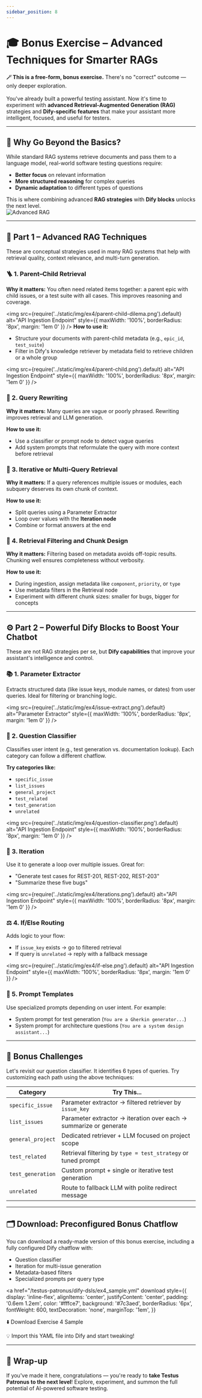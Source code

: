 ```yaml
---
sidebar_position: 8
---
```


# 🎓 Bonus Exercise – Advanced Techniques for Smarter RAGs

<div style={{ background: '#f3f0ff', border: '2px solid #7c3aed', borderRadius: '8px', padding: '1em 1.5em', marginBottom: '2em' }}>
  <b>🪄 This is a free-form, bonus exercise.</b> There's no "correct" outcome — only deeper exploration.<br /><br />
  You've already built a powerful testing assistant. Now it's time to experiment with <b>advanced Retrieval-Augmented Generation (RAG)</b> strategies and <b>Dify-specific features</b> that make your assistant more intelligent, focused, and useful for testers.
</div>

---

## 🧠 Why Go Beyond the Basics?

<div style={{ display: 'grid', gridTemplateColumns: '2fr 1fr', gap: '2em', alignItems: 'center', marginBottom: '2em' }}>
  <div>
    While standard RAG systems retrieve documents and pass them to a language model, real-world software testing questions require:
    <ul>
      <li><b>Better focus</b> on relevant information</li>
      <li><b>More structured reasoning</b> for complex queries</li>
      <li><b>Dynamic adaptation</b> to different types of questions</li>
    </ul>
    This is where combining advanced <b>RAG strategies</b> with <b>Dify blocks</b> unlocks the next level.
  </div>
  <div style={{ textAlign: 'center' }}>
    <img src={require('../static/img/ex4/rag-advanced.png').default} alt="Advanced RAG" style={{ maxWidth: '100%', borderRadius: '8px', boxShadow: '0 2px 8px #ddd' }} />
  </div>
</div>

---

## 🧪 Part 1 – Advanced RAG Techniques

These are conceptual strategies used in many RAG systems that help with retrieval quality, context relevance, and multi-turn generation.

### 🪜 1. Parent–Child Retrieval

<b>Why it matters:</b> You often need related items together: a parent epic with child issues, or a test suite with all cases. This improves reasoning and coverage.

  <img src={require('../static/img/ex4/parent-child-dilema.png').default} alt="API Ingestion Endpoint" style={{ maxWidth: '100%', borderRadius: '8px', margin: '1em 0' }} />
<b>How to use it:</b>
<ul>
  <li>Structure your documents with parent-child metadata (e.g., <code>epic_id</code>, <code>test_suite</code>)</li>
  <li>Filter in Dify's knowledge retriever by metadata field to retrieve children or a whole group</li>
</ul>

  <img src={require('../static/img/ex4/parent-child.png').default} alt="API Ingestion Endpoint" style={{ maxWidth: '100%', borderRadius: '8px', margin: '1em 0' }} />
### 🧹 2. Query Rewriting

<b>Why it matters:</b> Many queries are vague or poorly phrased. Rewriting improves retrieval and LLM generation.

<b>How to use it:</b>
<ul>
  <li>Use a classifier or prompt node to detect vague queries</li>
  <li>Add system prompts that reformulate the query with more context before retrieval</li>
</ul>

### 🔁 3. Iterative or Multi-Query Retrieval

<b>Why it matters:</b> If a query references multiple issues or modules, each subquery deserves its own chunk of context.

<b>How to use it:</b>
<ul>
  <li>Split queries using a Parameter Extractor</li>
  <li>Loop over values with the <b>Iteration node</b></li>
  <li>Combine or format answers at the end</li>
</ul>

### 🎯 4. Retrieval Filtering and Chunk Design

<b>Why it matters:</b> Filtering based on metadata avoids off-topic results. Chunking well ensures completeness without verbosity.

<b>How to use it:</b>
<ul>
  <li>During ingestion, assign metadata like <code>component</code>, <code>priority</code>, or <code>type</code></li>
  <li>Use metadata filters in the Retrieval node</li>
  <li>Experiment with different chunk sizes: smaller for bugs, bigger for concepts</li>
</ul>

---

## ⚙️ Part 2 – Powerful Dify Blocks to Boost Your Chatbot

These are not RAG strategies per se, but <b>Dify capabilities</b> that improve your assistant's intelligence and control.

### 📚 1. Parameter Extractor

Extracts structured data (like issue keys, module names, or dates) from user queries. Ideal for filtering or branching logic.

  <img src={require('../static/img/ex4/issue-extract.png').default} alt="Parameter Extractor" style={{ maxWidth: '100%', borderRadius: '8px', margin: '1em 0' }} />
### 🧠 2. Question Classifier

Classifies user intent (e.g., test generation vs. documentation lookup). Each category can follow a different chatflow.

<b>Try categories like:</b>
<ul>
  <li><code>specific_issue</code></li>
  <li><code>list_issues</code></li>
  <li><code>general_project</code></li>
  <li><code>test_related</code></li>
  <li><code>test_generation</code></li>
  <li><code>unrelated</code></li>
</ul>

  <img src={require('../static/img/ex4/question-classifier.png').default} alt="API Ingestion Endpoint" style={{ maxWidth: '100%', borderRadius: '8px', margin: '1em 0' }} />

### 🔁 3. Iteration

Use it to generate a loop over multiple issues. Great for:
<ul>
  <li>"Generate test cases for REST-201, REST-202, REST-203"</li>
  <li>"Summarize these five bugs"</li>
</ul>

  <img src={require('../static/img/ex4/iterations.png').default} alt="API Ingestion Endpoint" style={{ maxWidth: '100%', borderRadius: '8px', margin: '1em 0' }} />

### ⚖️ 4. If/Else Routing

Adds logic to your flow:
<ul>
  <li>If <code>issue_key</code> exists → go to filtered retrieval</li>
  <li>If query is <code>unrelated</code> → reply with a fallback message</li>
</ul>

  <img src={require('../static/img/ex4/if-else.png').default} alt="API Ingestion Endpoint" style={{ maxWidth: '100%', borderRadius: '8px', margin: '1em 0' }} />

### 🧰 5. Prompt Templates

Use specialized prompts depending on user intent. For example:
<ul>
  <li>System prompt for test generation (<code>You are a Gherkin generator...</code>)</li>
  <li>System prompt for architecture questions (<code>You are a system design assistant...</code>)</li>
</ul>

---

## 🧪 Bonus Challenges

Let's revisit our question classifier. It identifies 6 types of queries. Try customizing each path using the above techniques:

<table style={{ width: '100%', borderCollapse: 'collapse', marginBottom: '2em' }}>
  <thead>
    <tr style={{ background: '#f3f0ff' }}>
      <th style={{ padding: '0.5em', border: '1px solid #e5e7eb' }}>Category</th>
      <th style={{ padding: '0.5em', border: '1px solid #e5e7eb' }}>Try This...</th>
    </tr>
  </thead>
  <tbody>
    <tr><td style={{ border: '1px solid #e5e7eb' }}><code>specific_issue</code></td><td style={{ border: '1px solid #e5e7eb' }}>Parameter extractor → filtered retriever by <code>issue_key</code></td></tr>
    <tr><td style={{ border: '1px solid #e5e7eb' }}><code>list_issues</code></td><td style={{ border: '1px solid #e5e7eb' }}>Parameter extractor → iteration over each → summarize or generate</td></tr>
    <tr><td style={{ border: '1px solid #e5e7eb' }}><code>general_project</code></td><td style={{ border: '1px solid #e5e7eb' }}>Dedicated retriever + LLM focused on project scope</td></tr>
    <tr><td style={{ border: '1px solid #e5e7eb' }}><code>test_related</code></td><td style={{ border: '1px solid #e5e7eb' }}>Retrieval filtering by <code>type = test_strategy</code> or tuned prompt</td></tr>
    <tr><td style={{ border: '1px solid #e5e7eb' }}><code>test_generation</code></td><td style={{ border: '1px solid #e5e7eb' }}>Custom prompt + single or iterative test generation</td></tr>
    <tr><td style={{ border: '1px solid #e5e7eb' }}><code>unrelated</code></td><td style={{ border: '1px solid #e5e7eb' }}>Route to fallback LLM with polite redirect message</td></tr>
  </tbody>
</table>

---

## 🗂️ Download: Preconfigured Bonus Chatflow

<div style={{ background: '#ecfdf5', border: '2px solid #22c55e', borderRadius: '8px', padding: '1em 1.5em', marginBottom: '2em' }}>
  You can download a ready-made version of this bonus exercise, including a fully configured Dify chatflow with:
  <ul>
    <li>Question classifier</li>
    <li>Iteration for multi-issue generation</li>
    <li>Metadata-based filters</li>
    <li>Specialized prompts per query type</li>
  </ul>
</div>

<a
  href="/testus-patronus/dify-dsls/ex4_sample.yml"
  download
  style={{
    display: 'inline-flex',
    alignItems: 'center',
    justifyContent: 'center',
    padding: '0.6em 1.2em',
    color: '#fffce7',
    background: '#7c3aed',
    borderRadius: '6px',
    fontWeight: 600,
    textDecoration: 'none',
    marginTop: '1em',
  }}
>
  ⬇️ Download Exercise 4 Sample
</a>

<div style={{ background: '#e0f2fe', border: '2px solid #38bdf8', borderRadius: '8px', padding: '0.8em 1.2em', margin: '1em 0' }}>
  💡 Import this YAML file into Dify and start tweaking!
</div>

---

## 🌟 Wrap-up

<div style={{ background: '#f3f0ff', border: '2px solid #7c3aed', borderRadius: '8px', padding: '1em 1.5em', marginBottom: '2em' }}>
  If you've made it here, congratulations — you're ready to <b>take Testus Patronus to the next level</b>! Explore, experiment, and summon the full potential of AI-powered software testing.
</div>
